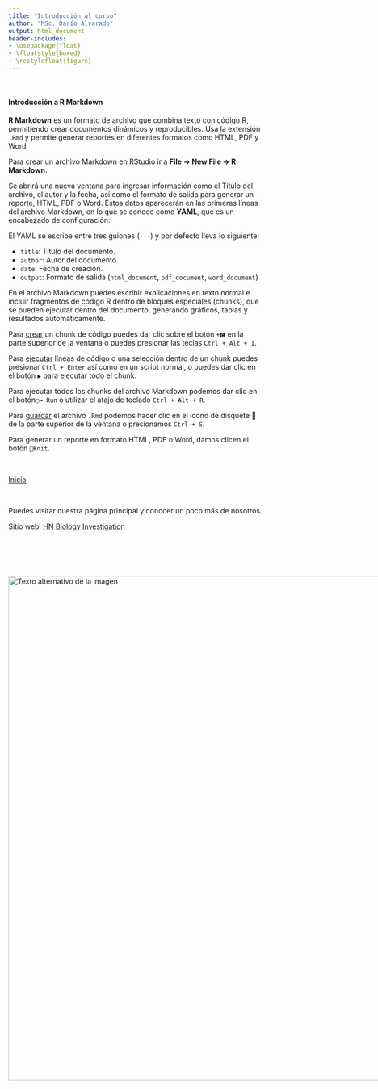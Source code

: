 ---
title: "Introducción al curso"
author: "MSc. Darío Alvarado"
output: html_document
header-includes:
- \usepackage{float}
- \floatstyle{boxed}
- \restylefloat{figure}
---

<br>

#### Introducción a R Markdown

**R Markdown** es un formato de archivo que combina texto con código R, permitiendo crear documentos dinámicos y reproducibles. Usa la extensión `.Rmd` y permite generar reportes en diferentes formatos como HTML, PDF y Word.

Para <ins>crear</ins> un archivo Markdown en RStudio ir a **File → New File → R Markdown**.

Se  abrirá una nueva ventana para ingresar información como el Título del archivo, el autor y la fecha, así como el formato de salida para generar un reporte, HTML, PDF o Word. Estos datos aparecerán en las primeras líneas del archivo Markdown, en lo que se conoce como **YAML**, que es un encabezado de configuración:

El YAML se escribe entre tres guiones (`---`) y por defecto lleva lo siguiente:

- `title`: Título del documento.
- `author`: Autor del documento.
- `date`: Fecha de creación.
- `output`: Formato de salida (`html_document`, `pdf_document`, `word_document`)

En el archivo Markdown puedes escribir explicaciones en texto normal e incluir fragmentos de código R dentro de bloques especiales (chunks), que se pueden ejecutar dentro del documento, generando gráficos, tablas y resultados automáticamente.

Para <ins>crear</ins> un chunk de código puedes dar clic sobre el botón `+🅲` en la parte superior de la ventana o puedes presionar las teclas `Ctrl + Alt + I`.

Para <ins>ejecutar</ins> líneas de código o una selección dentro de un chunk puedes presionar `Ctrl + Enter` así como en un script normal, o puedes dar clic en el botón `▶` para ejecutar todo el chunk.

Para ejecutar todos los chunks del archivo Markdown podemos dar clic en el botón`▢→ Run`  o utilizar el atajo de teclado `Ctrl + Alt + R`.

Para <ins>guardar</ins> el archivo `.Rmd` podemos hacer clic en el ícono de disquete 💾 de la parte superior de la ventana o presionamos `Ctrl + S`.

Para generar un reporte en formato HTML, PDF o Word, damos clicen el botón `🧶Knit`.

<br>

[Inicio](index.html)

<br>

Puedes visitar nuestra página principal y conocer un poco más de nosotros.

Sitio web: [HN Biology Investigation](https://www.hnbiology.org/)

<br>

<br>


<div style="display:flex; align-items:center;">
  <img src="Imagenes/HNBI_LOGO2.jpeg" alt="Texto alternativo de la imagen" style="width:1000px;">
</div>
